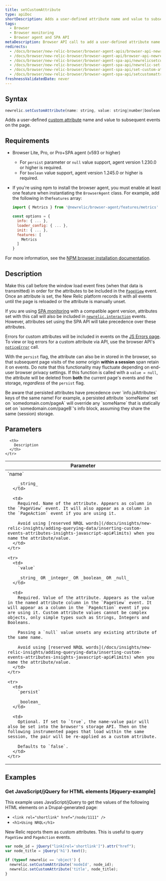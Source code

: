 ```yaml
---
title: setCustomAttribute
type: apiDoc
shortDescription: Adds a user-defined attribute name and value to subsequent events on the page.
tags:
  - Browser
  - Browser monitoring
  - Browser agent and SPA API
metaDescription: Browser API call to add a user-defined attribute name and value to subsequent events on the page.
redirects:
  - /docs/browser/new-relic-browser/browser-agent-apis/browser-api-newrelicsetcustomattribute
  - /docs/browser/new-relic-browser/browser-agent-api/browser-api-newrelicsetcustomattribute
  - /docs/browser/new-relic-browser/browser-agent-spa-api/newrelicsetcustomattribute-browser-agent-api
  - /docs/browser/new-relic-browser/browser-agent-spa-api/newrelic-set-custom-attribute
  - /docs/browser/new-relic-browser/browser-agent-spa-api/set-custom-attribute
  - /docs/browser/new-relic-browser/browser-agent-spa-api/setcustomattribute-browser-agent-api
freshnessValidatedDate: never
---
```


## Syntax

```js
newrelic.setCustomAttribute(name: string, value: string|number|boolean|null[, persist: boolean])
```

Adds a user-defined [custom attribute](/docs/data-apis/custom-data/custom-events/collect-custom-attributes/) name and value to subsequent events on the page.

## Requirements

* Browser Lite, Pro, or Pro+SPA agent (v593 or higher)
  * For `persist` parameter or `null` value support, agent version 1.230.0 or higher is required.
  * For `boolean` value support, agent version 1.245.0 or higher is required.
* If you're using npm to install the browser agent, you must enable at least one feature when instantiating the `BrowserAgent` class. For example, add the following in the`features` array:

  ```js
  import { Metrics } from '@newrelic/browser-agent/features/metrics'

  const options = {
    info: { ... },
    loader_config: { ... },
    init: { ... },
    features: [
      Metrics
    ]
  }
  ```

For more information, see the [NPM browser installation documentation](https://www.npmjs.com/package/@newrelic/browser-agent#new-relic-browser-agent).

## Description

Make this call before the window load event fires (when that data is transmitted) in order for the attributes to be included in the [`PageView`](/docs/insights/explore-data/attributes/browser-default-attributes-insights#browser-attributes-table) event. Once an attribute is set, the New Relic platform records it with all events until the page is reloaded or the attribute is manually unset.

If you are using [SPA monitoring](/docs/browser/single-page-app-monitoring/get-started/welcome-single-page-app-monitoring) with a compatible agent version, attributes set with this call will also be included in [`newrelic.interaction`](/docs/browser/new-relic-browser/browser-agent-apis/browser-spa-api-newrelicinteraction) events. However, attributes set using the SPA API will take precedence over these attributes.

Errors for custom attributes will be included in events on the [JS Errors page](/docs/browser/new-relic-browser/browser-pro-features/javascript-errors-page-detect-analyze-errors). To view or log errors for a custom attribute via API, use the browser API's [`noticeError`](/docs/browser/new-relic-browser/browser-agent-spa-api/newrelicnoticeerror-browser-agent-api) call.

With the `persist` flag, the attribute can also be in stored in the browser, so that subsequent page visits of the _same_ origin <DNT>**within a session**</DNT> span retain it on events. Do note that this functionality may fluctuate depending on end-user browser privacy settings. If this function is called with a `value = null`, the attribute will be deleted from <DNT>**both**</DNT> the current page's events and the storage, _regardless_ of the `persist` flag.

<Callout variant="important">
  Be aware that persisted attributes have precedence over `info.jsAttributes` keys of the same name! For example, a persisted attribute `someName` set on `somedomain.com/pageA` will override any `someName` that is statically set on `somedomain.com/pageB`'s info block, assuming they share the same (session) storage.
</Callout>

## Parameters

<table>
  <thead>
    <tr>
      <th width="25%">
        Parameter
      </th>

      <th>
        Description
      </th>
    </tr>
  </thead>

  <tbody>
    <tr>
      <td>
        `name`

        _string_
      </td>

      <td>
        Required. Name of the attribute. Appears as column in the `PageView` event. It will also appear as a column in the `PageAction` event if you are using it.

        Avoid using [reserved NRQL words](/docs/insights/new-relic-insights/adding-querying-data/inserting-custom-events-attributes-insights-javascript-api#limits) when you name the attribute/value.
      </td>
    </tr>

    <tr>
      <td>
        `value`

        _string_ OR _integer_ OR _boolean_ OR _null_
      </td>

      <td>
        Required. Value of the attribute. Appears as the value in the named attribute column in the `PageView` event. It will appear as a column in the `PageAction` event if you are using it. Custom attribute values cannot be complex objects, only simple types such as Strings, Integers and Booleans.

        Passing a `null` value unsets any existing attribute of the same name.

        Avoid using [reserved NRQL words](/docs/insights/new-relic-insights/adding-querying-data/inserting-custom-events-attributes-insights-javascript-api#limits) when you name the attribute/value.
      </td>
    </tr>

    <tr>
      <td>
        `persist`

        _boolean_
      </td>

      <td>
        Optional. If set to `true`, the name-value pair will also be set into the browser's storage API. Then on the following instrumented pages that load within the same session, the pair will be re-applied as a custom attribute.

        Defaults to `false`.
      </td>
    </tr>
  </tbody>
</table>

## Examples

### Get JavaScript/jQuery for HTML elements [#jquery-example]

This example uses JavaScript/jQuery to get the values of the following HTML elements on a Drupal-generated page:

* `<link rel="shortlink" href="/node/1111" />`
* `<h1>Using NRQL</h1>`

New Relic reports them as custom attributes. This is useful to query `PageView` and `PageAction` events.

```js
var node_id = jQuery("link[rel='shortlink']").attr("href");
var node_title = jQuery('h1').text();

if (typeof newrelic == 'object') {
  newrelic.setCustomAttribute('nodeId', node_id);
  newrelic.setCustomAttribute('title', node_title);
}
```
